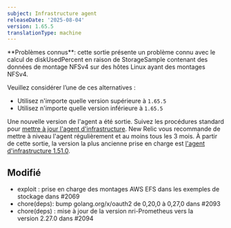 ```yaml
---
subject: Infrastructure agent
releaseDate: '2025-08-04'
version: 1.65.5
translationType: machine
---
```


<Callout variant="caution">
  **Problèmes connus**: cette sortie présente un problème connu avec le calcul de diskUsedPercent en raison de StorageSample contenant des données de montage NFSv4 sur des hôtes Linux ayant des montages NFSv4.
</Callout>

Veuillez considérer l’une de ces alternatives :

* Utilisez n&apos;importe quelle version supérieure à `1.65.5`
* Utilisez n&apos;importe quelle version inférieure à `1.65.5`

Une nouvelle version de l&apos;agent a été sortie. Suivez les procédures standard pour [mettre à jour l&apos;agent d&apos;infrastructure](https://docs.newrelic.com/docs/infrastructure/install-configure-manage-infrastructure/update-or-uninstall/update-infrastructure-agent). New Relic vous recommande de mettre à niveau l&apos;agent régulièrement et au moins tous les 3 mois. À partir de cette sortie, la version la plus ancienne prise en charge est [l&apos;agent d&apos;infrastructure 1.51.0](https://docs.newrelic.com/docs/release-notes/infrastructure-release-notes/infrastructure-agent-release-notes/new-relic-infrastructure-agent-1510/).

## Modifié

* exploit : prise en charge des montages AWS EFS dans les exemples de stockage dans #2069
* chore(deps): bump golang.org/x/oauth2 de 0,20,0 à 0,27,0 dans #2093
* chore(deps) : mise à jour de la version nri-Prometheus vers la version 2.27.0 dans #2094